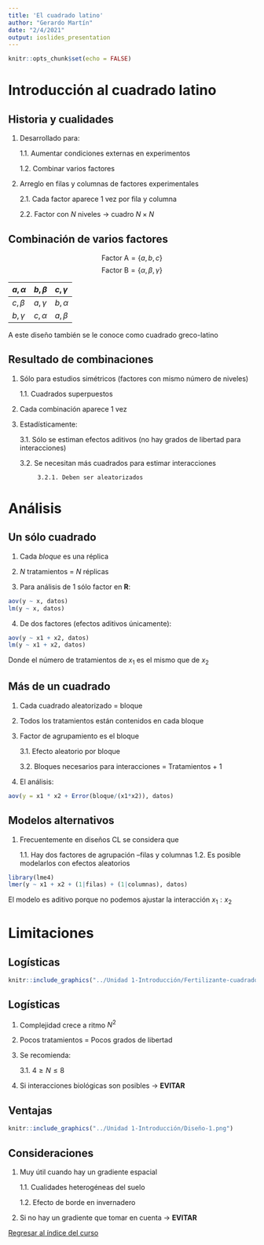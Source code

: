 ```yaml
---
title: 'El cuadrado latino'
author: "Gerardo Martín"
date: "2/4/2021"
output: ioslides_presentation
---
```


```r
knitr::opts_chunk$set(echo = FALSE)
```

# Introducción al cuadrado latino

## Historia y cualidades

1. Desarrollado para:

      1.1. Aumentar condiciones externas en experimentos
      
      1.2. Combinar varios factores

2. Arreglo en filas y columnas de factores experimentales

      2.1. Cada factor aparece 1 vez por fila y columna
      
      2.2. Factor con $N$ niveles $\rightarrow$ cuadro $N \times N$
      
## Combinación de varios factores

$$ \mathrm{Factor\ A} = \{a, b, c \} $$
$$ \mathrm{Factor\ B} = \{\alpha, \beta, \gamma \}$$

| $a, \alpha$ | $b, \beta$ | $c, \gamma$|
|:---|:---|:---|
| $c, \beta$  | $a, \gamma$| $b, \alpha$ |
| $b, \gamma$ | $c, \alpha$ | $a,  \beta$ |


A este diseño también se le conoce como cuadrado greco-latino

## Resultado de combinaciones

1. Sólo para estudios simétricos (factores con mismo número de niveles)

      1.1. Cuadrados superpuestos

2. Cada combinación aparece 1 vez

3. Estadísticamente:

      3.1. Sólo se estiman efectos aditivos (no hay grados de libertad para interacciones)
      
      3.2. Se necesitan más cuadrados para estimar interacciones
      
            3.2.1. Deben ser aleatorizados
            
# Análisis

## Un sólo cuadrado

1. Cada *bloque* es una réplica

2. $N$ tratamientos = $N$ réplicas

3. Para análisis de 1 sólo factor  en **R**:

```r
aov(y ~ x, datos)
lm(y ~ x, datos)
```

4. De dos factores (efectos aditivos únicamente):

```r
aov(y ~ x1 + x2, datos)
lm(y ~ x1 + x2, datos)
```

Donde el número de tratamientos de $x_1$ es el mismo que de $x_2$

## Más de un cuadrado

1. Cada cuadrado aleatorizado = bloque

2. Todos los tratamientos están contenidos en cada bloque

3. Factor de agrupamiento es el bloque

      3.1. Efecto aleatorio por bloque
      
      3.2. Bloques necesarios para interacciones = Tratamientos + 1

4. El análisis:

```r
aov(y = x1 * x2 + Error(bloque/(x1*x2)), datos)
```

## Modelos alternativos

1. Frecuentemente en diseños CL se considera que

      1.1. Hay dos factores de agrupación --filas y columnas
      1.2. Es posible modelarlos con efectos aleatorios
      
```r
library(lme4)
lmer(y ~ x1 + x2 + (1|filas) + (1|columnas), datos)
```

El modelo es aditivo porque no podemos ajustar la interacción $x_1 : x_2$

# Limitaciones

## Logísticas

```r
knitr::include_graphics("../Unidad 1-Introducción/Fertilizante-cuadrado.png")
```

## Logísticas

1. Complejidad crece a ritmo $N^2$

2. Pocos tratamientos = Pocos grados de libertad

3. Se recomienda:

      3.1. $4 \geq N \leq 8$

4. Si interacciones biológicas son posibles $\rightarrow$ **EVITAR**
      
## Ventajas

```r
knitr::include_graphics("../Unidad 1-Introducción/Diseño-1.png")
```

## Consideraciones

1. Muy útil cuando hay un gradiente espacial

      1.1. Cualidades heterogéneas del suelo
      
      1.2. Efecto de borde en invernadero
      
2. Si no hay un gradiente que tomar en cuenta $\rightarrow$ **EVITAR**


[Regresar al índice del curso](../index.html)